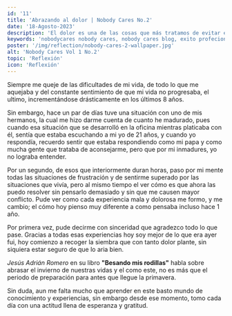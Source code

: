```yaml
---
id: '11'
title: 'Abrazando al dolor | Nobody Cares No.2'
date: '18-Agosto-2023'
description: 'El dolor es una de las cosas que más tratamos de evitar en nuestras vidas, sin embargo poco se habla del gran beneficio que trae consigo. '
keywords: 'nobodycares nobody cares, nobody cares blog, exito profecional, blog personal, blog de reflexion, articulo de reflexion, articulos, editorial, superacion personal'
poster: '/img/reflection/nobody-cares-2-wallpaper.jpg'
alt: 'Nobody Cares Vol 1 No.2'
topic: 'Reflexión'
icon: 'Reflexión'
---
```


Siempre me queje de las dificultades de mi vida, de todo lo que me aquejaba y del constante sentimiento de que mi vida no progresaba, el ultimo, incrementándose drásticamente en los últimos 8 años. 

Sin embargo, hace un par de días tuve una situación con uno de mis hermanos, la cual me hizo darme cuenta de cuanto he madurado, pues cuando esa situación que se desarrolló en la oficina mientras platicaba con él, sentía que estaba escuchando a mi yo de 21 años, y cuando yo respondía, recuerdo sentir que estaba respondiendo como mi papa y como mucha gente que trataba de aconsejarme, pero que por mi inmadures, yo no lograba entender. 

Por un segundo, de esos que interiormente duran horas, paso por mi mente todas las situaciones de frustración y de sentirme superado por las situaciones que vivía, pero al mismo tiempo el ver cómo es que ahora las puedo resolver sin pensarlo demasiado y sin que me causen mayor conflicto. Pude ver como cada experiencia mala y dolorosa me formo, y me cambio; el cómo hoy pienso muy diferente a como pensaba incluso hace 1 año. 

Por primera vez, pude decirme con sinceridad que agradezco todo lo que pase. Gracias a todas esas experiencias hoy soy mejor de lo que era ayer fui, hoy comienzo a recoger la siembra que con tanto dolor plante, sin siquiera estar seguro de que lo aria bien. 

*Jesús Adrián Romero* en su libro **"Besando mis rodillas"** habla sobre abrasar el invierno de nuestras vidas y el como este, no es más que el periodo de preparación para antes que llegue la primavera. 

Sin duda, aun me falta mucho que aprender en este basto mundo de conocimiento y experiencias, sin embargo desde ese momento, tomo cada día con una actitud llena de esperanza y gratitud. 
